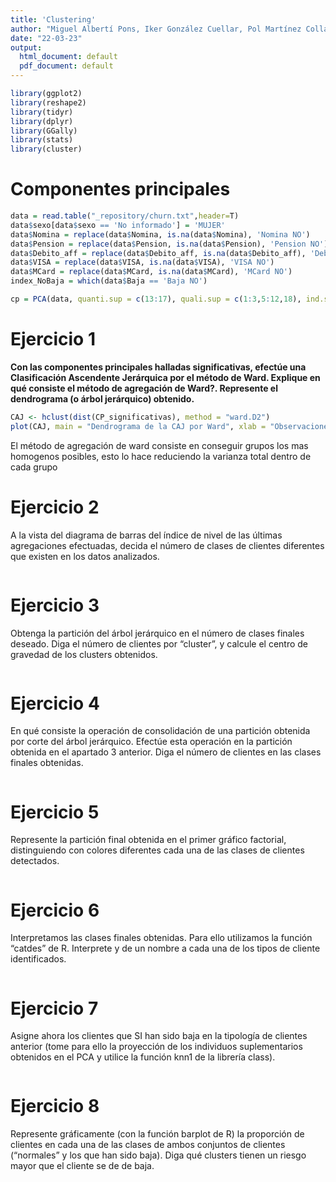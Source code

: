 ```yaml
---
title: 'Clustering'
author: "Miguel Albertí Pons, Iker González Cuellar, Pol Martínez Collado"
date: "22-03-23"
output:
  html_document: default
  pdf_document: default
---
```


```r
library(ggplot2)
library(reshape2)
library(tidyr)
library(dplyr)
library(GGally)
library(stats)
library(cluster)
```

# Componentes principales

```r
data = read.table("_repository/churn.txt",header=T)
data$sexo[data$sexo == 'No informado'] = 'MUJER'
data$Nomina = replace(data$Nomina, is.na(data$Nomina), 'Nomina NO')
data$Pension = replace(data$Pension, is.na(data$Pension), 'Pension NO')
data$Debito_aff = replace(data$Debito_aff, is.na(data$Debito_aff), 'Debito aff. NO')
data$VISA = replace(data$VISA, is.na(data$VISA), 'VISA NO')
data$MCard = replace(data$MCard, is.na(data$MCard), 'MCard NO')
index_NoBaja = which(data$Baja == 'Baja NO')
```

```r
cp = PCA(data, quanti.sup = c(13:17), quali.sup = c(1:3,5:12,18), ind.sup = index_NoBaja)
```

# Ejercicio 1

**Con las componentes principales halladas significativas, efectúe una Clasificación Ascendente Jerárquica por el método de Ward. Explique en qué consiste el método de agregación de Ward?. Represente el dendrograma (o árbol jerárquico) obtenido.**

```r
CAJ <- hclust(dist(CP_significativas), method = "ward.D2")
plot(CAJ, main = "Dendrograma de la CAJ por Ward", xlab = "Observaciones", ylab = "Distancia")
```

El método de agregación de ward consiste en conseguir grupos los mas homogenos posibles, esto lo hace reduciendo la varianza total dentro de cada grupo

# Ejercicio 2

A la vista del diagrama de barras del índice de nivel de las últimas agregaciones efectuadas, decida el número de clases de clientes diferentes que existen en los datos analizados.

```r
```

# Ejercicio 3

Obtenga la partición del árbol jerárquico en el número de clases finales deseado. Diga el número de clientes por "cluster", y calcule el centro de gravedad de los clusters obtenidos.

```r
```

# Ejercicio 4

En qué consiste la operación de consolidación de una partición obtenida por corte del árbol jerárquico. Efectúe esta operación en la partición obtenida en el apartado 3 anterior. Diga el número de clientes en las clases finales obtenidas.

```r
```

# Ejercicio 5

Represente la partición final obtenida en el primer gráfico factorial, distinguiendo con colores diferentes cada una de las clases de clientes detectados.

```r
```

# Ejercicio 6

Interpretamos las clases finales obtenidas. Para ello utilizamos la función "catdes" de R. Interprete y de un nombre a cada una de los tipos de cliente identificados.

```r
```

# Ejercicio 7

Asigne ahora los clientes que SI han sido baja en la tipología de clientes anterior (tome para ello la proyección de los individuos suplementarios obtenidos en el PCA y utilice la función knn1 de la librería class).

```r
```

# Ejercicio 8

Represente gráficamente (con la función barplot de R) la proporción de clientes en cada una de las clases de ambos conjuntos de clientes ("normales" y los que han sido baja). Diga qué clusters tienen un riesgo mayor que el cliente se de de baja.

```r
```
